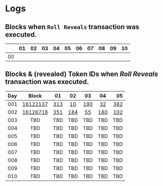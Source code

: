 # Logs

## Blocks when `Roll Reveals` transaction was executed.

|    | 01 | 02 | 03 | 04 | 05 | 06 | 07 | 08 | 09 | 10 |
|:---|:--:|:--:|:--:|:--:|:--:|:--:|:--:|:--:|:--:|---:|
| 00 |

## Blocks & (revealed) Token IDs when *Roll Reveals* transaction was executed.

| Day | Block | 01 | 02 | 03 | 04 | 05 |
|:----|:-----:|:--:|:--:|:--:|:--:|---:|
| 001 | [16122137](https://etherscan.io/tx/0x125658e848c5a237e206cb5e44a96944a424477f1540e0643b7c57b3bc665b68#eventlog) | [313](https://opensea.io/assets/ethereum/0x45cac57e2d37e751ebc3876f51ad66f315c2fa4a/313) | [10](https://opensea.io/assets/ethereum/0x45cac57e2d37e751ebc3876f51ad66f315c2fa4a/10) | [190](https://opensea.io/assets/ethereum/0x45cac57e2d37e751ebc3876f51ad66f315c2fa4a/190) | [32](https://opensea.io/assets/ethereum/0x45cac57e2d37e751ebc3876f51ad66f315c2fa4a/32) | [382](https://opensea.io/assets/ethereum/0x45cac57e2d37e751ebc3876f51ad66f315c2fa4a/382) |
| 002 | [16126716](https://etherscan.io/tx/0xf668cef5f3c1b5c139a76adab8275d7dd0553197a22928a96fdcd84e336b05ac#eventlog) | [351](https://opensea.io/assets/ethereum/0x45cac57e2d37e751ebc3876f51ad66f315c2fa4a/351) | [184](https://opensea.io/assets/ethereum/0x45cac57e2d37e751ebc3876f51ad66f315c2fa4a/184) | [55](https://opensea.io/assets/ethereum/0x45cac57e2d37e751ebc3876f51ad66f315c2fa4a/55) | [180](https://opensea.io/assets/ethereum/0x45cac57e2d37e751ebc3876f51ad66f315c2fa4a/180) | [102](https://opensea.io/assets/ethereum/0x45cac57e2d37e751ebc3876f51ad66f315c2fa4a/102) |
| 003 | TBD | TBD | TBD | TBD | TBD | TBD |
| 004 | TBD | TBD | TBD | TBD | TBD | TBD |
| 005 | TBD | TBD | TBD | TBD | TBD | TBD |
| 006 | TBD | TBD | TBD | TBD | TBD | TBD |
| 007 | TBD | TBD | TBD | TBD | TBD | TBD |
| 008 | TBD | TBD | TBD | TBD | TBD | TBD |
| 009 | TBD | TBD | TBD | TBD | TBD | TBD |
| 010 | TBD | TBD | TBD | TBD | TBD | TBD |
